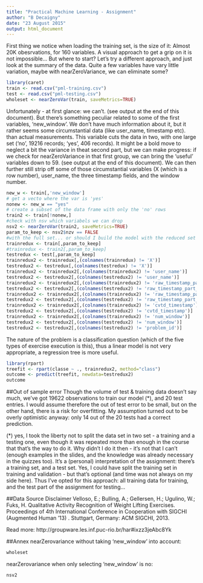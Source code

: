 ```yaml
---
title: "Practical Machine Learning - Assignment"
author: "B Decaigny"
date: "23 August 2015"
output: html_document
---
```


First thing we notice when loading the training set, is the size of it: Almost 20K obesrvations, for 160 variables. A visual approach to get a grip on it is not impossible... But where to start? Let's try a different approach, and just look at the summary of the data. Quite a few variables have vary little variation, maybe with nearZeroVariance, we can eliminate some?

```r
library(caret)
train <- read.csv("pml-training.csv")
test <- read.csv("pml-testing.csv")
wholeset <- nearZeroVar(train, saveMetrics=TRUE)
```

Unfortunately - at first glance: we can't. (see output at the end of this document). But there's something peculiar related to some of the first variables, 'new_window'. We don't have much information about it, but it rather seems some circumstantial data (like user_name, timestamp etc). than actual measurements. This variable cuts the data in two, with one large set ('no', 19216 records; 'yes', 406 records). It might be a bold move to neglect a bit the variance in theat second part, but we can make progress: if we check for nearZeroVariance in that first group, we can bring the 'useful' variables down to 59. (see output at the end of this document). We can then further still strip off some of those circumstantial variables (X (which is a row number), user_name, the three timestamp fields, and the window number. 


```r
new_w <- train[,'new_window']
# get a vecto where the var is 'yes'
nonew <- new_w == "yes"
# create a subset of the data frame with only the 'no' rows
train2 <- train[!nonew,]
#check with nsv which variabels we can drop
nsv2 <- nearZeroVar(train2, saveMetrics=TRUE)
param_to_keep <- nsv2$nzv == FALSE
#with the full set... or should I build the model with the reduced set only?
trainredux <- train[,param_to_keep]
#trainredux <- train2[,param_to_keep]
testredux <- test[,param_to_keep]
trainredux2 <- trainredux[,(colnames(trainredux) != 'X')]
testredux2 <- testredux[,(colnames(testredux) != 'X')]
trainredux2 <- trainredux2[,(colnames(trainredux2) != 'user_name')]
testredux2 <- testredux2[,(colnames(testredux2) != 'user_name')]
trainredux2 <- trainredux2[,(colnames(trainredux2) != 'raw_timestamp_part_1')]
testredux2 <- testredux2[,(colnames(testredux2) != 'raw_timestamp_part_1')]
trainredux2 <- trainredux2[,(colnames(trainredux2) != 'raw_timestamp_part_2')]
testredux2 <- testredux2[,(colnames(testredux2) != 'raw_timestamp_part_2')]
trainredux2 <- trainredux2[,(colnames(trainredux2) != 'cvtd_timestamp')]
testredux2 <- testredux2[,(colnames(testredux2) != 'cvtd_timestamp')]
trainredux2 <- trainredux2[,(colnames(trainredux2) != 'num_window')]
testredux2 <- testredux2[,(colnames(testredux2) != 'num_window')]
testredux2 <- testredux2[,(colnames(testredux2) != 'problem_id')]
```

The nature of the problem is a classification question (which of the five types of exercise execution is this), thus a linear model is not very appropriate, a regression tree is more useful.
```r
library(rpart)
treefit <- rpart(classe ~ ., trainredux2, method="class")
outcome <- predict(treefit, newdata=testredux2)
outcome
```

##Out of sample error
Though the volume of test & training data doesn't say much, we've got 19622 observations to train our model (*), and 20 test entries. I would assume therefore the out of test error to be small, but on the other hand, there is a risk for overfitting.
My assumption turned out to be overly optimistic anyway: only 14 out of the 20 tests had a correct prediction.

(*) yes, I took the liberty not to split the data set in two set - a training and a testing one, even though it was repeated more than enough in the course that that's the way to do it. Why didn't I do it then - it's not that I can't (enough examples in the slides, and the knowledge was already necessary in the quizzes too). It's a (personal) interpretation of the assignment: there's a training set, and a test set. Yes, I could have split the training set in training and validation - but that's optional (and time was not always on my side here). Thus I've opted for this approach: all training data for training, and the test part of the assignment for testing...

##Data Source Disclaimer
Velloso, E.; Bulling, A.; Gellersen, H.; Ugulino, W.; Fuks, H. Qualitative Activity Recognition of Weight Lifting Exercises. Proceedings of 4th International Conference in Cooperation with SIGCHI (Augmented Human '13) . Stuttgart, Germany: ACM SIGCHI, 2013.

Read more: http://groupware.les.inf.puc-rio.br/har#ixzz3jeAbc8Yk


##Annex
nearZerovariance without taking 'new_window' into account:
```r
wholeset
```
nearZerovariance when only selecting 'new_window' is no:
```r
nsv2
```
